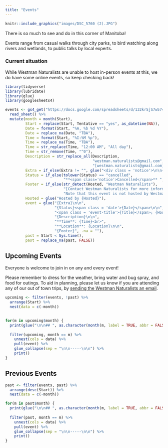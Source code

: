 ```yaml
---
title: "Events"
---
```


```r
knitr::include_graphics("images/DSC_5760 (2).JPG")
```


There is so much to see and do in this corner of Manitoba!

Events range from casual walks through city parks, to bird watching along rivers and wetlands, to public talks by local experts.

### Current situation {.notice}
While Westman Naturalists are unable to host in-person events at this, we do have some online events, so keep checking back!


```r
library(tidyverse)
library(lubridate)
library(glue)
library(googlesheets4)

events <- gs4_get("https://docs.google.com/spreadsheets/d/132krSjS7w574gavkX31XxmcmmafXbC-zfM81W2mDXAY") %>%
  read_sheet() %>%
  mutate(month = month(Start),
         Start = replace(Start, Tentative == "yes", as_datetime(NA)),
         Date = format(Start, "%A, %b %d %Y"),
         Date = replace_na(Date, "TBA"),
         Time = format(Start, "%I:%M %p"),
         Time = replace_na(Time, "TBA"),
         Time = str_replace(Time, "12:00 AM", "All day"),
         Time = str_remove(Time, "^0"),
         Description = str_replace_all(Description, 
                                       "westman.naturalists@gmail.com", 
                                       "[westman.naturalists@gmail.com](mailto:westman.naturalists@gmail.com)"),
         Extra = if_else(Extra != "", glue("<div class = 'notice'>\n\n{Extra}\n\n</div>"), ""),
         Status = if_else(tolower(Status) == "cancelled",
                          "**<span class='notice'>Cancelled</span>** ", ""),
         Footer = if_else(str_detect(Hosted, "Westman Naturalists"), 
                          "[Contact Westman Naturalists for more information](mailto:westman.naturalists@gmail.com)",
                          "Note that this event is not hosted by Westman Naturalists"),
         Hosted = glue("Hosted by {Hosted}"),
         event = glue("{Extra}\n\n",
                      "{Status}<span class = 'date'>{Date}</span>\n\n",
                      "<span class = 'event-title'>{Title}</span>; {Hosted}\n\n",
                      "{Description}\n\n", 
                      "**Time**: {Time}<br>",
                      "**Location**: {Location}\n\n",
                      "{Footer}", .na = ""),
         past = Start < Sys.time(),
         past = replace_na(past, FALSE))
```


## Upcoming Events

Everyone is welcome to join in on any and every event!

Please remember to dress for the weather, bring water and bug spray, and food for outings.
To aid in planning, please let us know if you are attending any of our out of town trips, by [sending the Westman Naturalists an email](mailto:westman.naturalists@gmail.com).



```r
upcoming <- filter(events, !past) %>%
  arrange(Start) %>%
  nest(data = c(-month))
  

for(m in upcoming$month) {
  print(glue("\n\n## ", as.character(month(m, label = TRUE, abbr = FALSE)), "\n\n"))
  
  filter(upcoming, month == m) %>%
    unnest(cols = data) %>%
    pull(event) %>%
    glue_collapse(sep = "\n\n-----\n\n") %>%
    print()
}
```


## Previous Events
```r
past <- filter(events, past) %>%
  arrange(desc(Start)) %>%
  nest(data = c(-month))

for(m in past$month) {
  print(glue("\n\n## ", as.character(month(m, label = TRUE, abbr = FALSE)), "\n\n"))
  
  filter(past, month == m) %>%
    unnest(cols = data) %>%
    pull(event) %>%
    glue_collapse(sep = "\n\n-----\n\n") %>%
    print()
}
```

